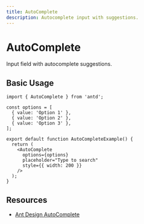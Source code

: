 ```yaml
---
title: AutoComplete
description: Autocomplete input with suggestions.
---
```


# AutoComplete

Input field with autocomplete suggestions.

## Basic Usage

```tsx
import { AutoComplete } from 'antd';

const options = [
  { value: 'Option 1' },
  { value: 'Option 2' },
  { value: 'Option 3' },
];

export default function AutoCompleteExample() {
  return (
    <AutoComplete
      options={options}
      placeholder="Type to search"
      style={{ width: 200 }}
    />
  );
}
```

## Resources

- [Ant Design AutoComplete](https://ant.design/components/auto-complete)
